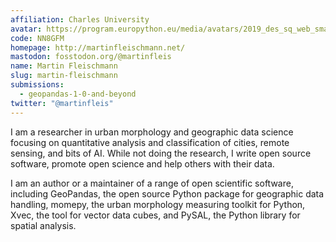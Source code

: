 ```yaml
---
affiliation: Charles University
avatar: https://program.europython.eu/media/avatars/2019_des_sq_web_small_UNza8hK.jpg
code: NN8GFM
homepage: http://martinfleischmann.net/
mastodon: fosstodon.org/@martinfleis
name: Martin Fleischmann
slug: martin-fleischmann
submissions:
  - geopandas-1-0-and-beyond
twitter: "@martinfleis"
---
```


I am a researcher in urban morphology and geographic data science focusing on
quantitative analysis and classification of cities, remote sensing, and bits of
AI. While not doing the research, I write open source software, promote open
science and help others with their data.

I am an author or a maintainer of a range of open scientific software, including
GeoPandas, the open source Python package for geographic data handling, momepy,
the urban morphology measuring toolkit for Python, Xvec, the tool for vector
data cubes, and PySAL, the Python library for spatial analysis.
